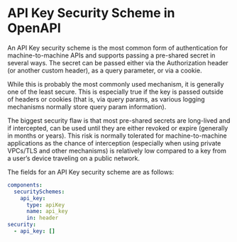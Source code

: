 # API Key Security Scheme in OpenAPI


An API Key security scheme is the most common form of authentication for machine-to-machine APIs and supports passing a pre-shared secret in several ways. The secret can be passed either via the Authorization header (or another custom header), as a query parameter, or via a cookie.

While this is probably the most commonly used mechanism, it is generally one of the least secure. This is especially true if the key is passed outside of headers or cookies (that is, via query params, as various logging mechanisms normally store query param information).

The biggest security flaw is that most pre-shared secrets are long-lived and if intercepted, can be used until they are either revoked or expire (generally in months or years). This risk is normally tolerated for machine-to-machine applications as the chance of interception (especially when using private VPCs/TLS and other mechanisms) is relatively low compared to a key from a user’s device traveling on a public network.

The fields for an API Key security scheme are as follows:

<Table
  data={[
    { field: "`type`", type: "String", required: "✅", description: "`apiKey`" },
    { field: "`description`", type: "String", required: "", description: "Human-readable information. This may contain [CommonMark syntax](https://spec.commonmark.org/) to provide a rich description." },
    { field: "`in`", type: "String", required: "✅", description: "The location of the API key in the request. Valid values are `query`, `header`, or `cookie`." },
    { field: "`name`", type: "String", required: "✅", description: "The name of the key parameter in the location." },
    { field: "`x-*`", type: "[Extensions](/openapi/extensions)", required: "", description: "Any number of extension fields can be added to the security scheme object to be used by tooling and vendors." }
  ]}
  columns={[
    { key: "field", header: "Field" },
    { key: "type", header: "Type" },
    { key: "required", header: "Required" },
    { key: "description", header: "Description" }
  ]}
/>

```yaml
components:
  securitySchemes:
    api_key:
      type: apiKey
      name: api_key
      in: header
security:
  - api_key: []
```
